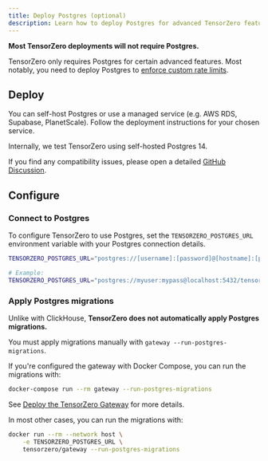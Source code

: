 ```yaml
---
title: Deploy Postgres (optional)
description: Learn how to deploy Postgres for advanced TensorZero features.
---
```


<Note>

**Most TensorZero deployments will not require Postgres.**

</Note>

TensorZero only requires Postgres for certain advanced features.
Most notably, you need to deploy Postgres to [enforce custom rate limits](/operations/enforce-custom-rate-limits).

## Deploy

You can self-host Postgres or use a managed service (e.g. AWS RDS, Supabase, PlanetScale).
Follow the deployment instructions for your chosen service.

Internally, we test TensorZero using self-hosted Postgres 14.

<Note>

If you find any compatibility issues, please open a detailed [GitHub Discussion](https://github.com/tensorzero/tensorzero/discussions/new?category=bug-reports).

</Note>

## Configure

### Connect to Postgres

To configure TensorZero to use Postgres, set the `TENSORZERO_POSTGRES_URL` environment variable with your Postgres connection details.

```bash title=".env"
TENSORZERO_POSTGRES_URL="postgres://[username]:[password]@[hostname]:[port]/[database]"

# Example:
TENSORZERO_POSTGRES_URL="postgres://myuser:mypass@localhost:5432/tensorzero"
```

### Apply Postgres migrations

Unlike with ClickHouse, **TensorZero does not automatically apply Postgres migrations.**

You must apply migrations manually with `gateway --run-postgres-migrations`.

<Tabs>

<Tab title="Docker Compose">

If you're configured the gateway with Docker Compose, you can run the migrations with:

```bash
docker-compose run --rm gateway --run-postgres-migrations
```

See [Deploy the TensorZero Gateway](/deployment/tensorzero-gateway) for more details.

</Tab>

<Tab title="Docker">

In most other cases, you can run the migrations with:

```bash
docker run --rm --network host \
    -e TENSORZERO_POSTGRES_URL \
    tensorzero/gateway --run-postgres-migrations
```

</Tab>

</Tabs>
